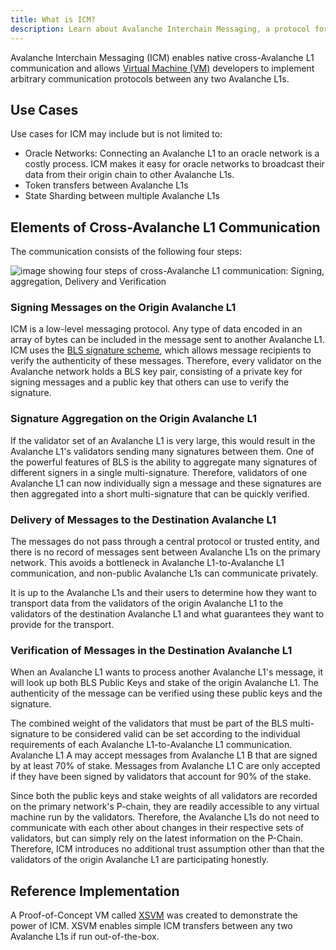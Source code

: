 ```yaml
---
title: What is ICM?
description: Learn about Avalanche Interchain Messaging, a protocol for cross-chain communication.
---
```


Avalanche Interchain Messaging (ICM) enables native cross-Avalanche L1 communication and allows [Virtual Machine (VM)](/docs/avalanche-l1s/virtual-machines) developers to implement arbitrary communication protocols between any two Avalanche L1s.

## Use Cases

Use cases for ICM may include but is not limited to:

- Oracle Networks: Connecting an Avalanche L1 to an oracle network is a costly process. ICM makes it easy for oracle networks to broadcast their data from their origin chain to other Avalanche L1s.
- Token transfers between Avalanche L1s
- State Sharding between multiple Avalanche L1s

Elements of Cross-Avalanche L1 Communication[​](#elements-of-cross-avalanche-l1-communication "Direct link to heading")
-----------------------------------------------------------------------------------------------------------

The communication consists of the following four steps:

![image showing four steps of cross-Avalanche L1 communication: Signing, aggregation, Delivery and Verification](/images/warp1.png)

### Signing Messages on the Origin Avalanche L1[​](#signing-messages-on-the-origin-avalanche-l1 "Direct link to heading")

ICM is a low-level messaging protocol. Any type of data encoded in an array of bytes can be included in the message sent to another Avalanche L1. ICM uses the [BLS signature scheme](https://crypto.stanford.edu/~dabo/pubs/papers/BLSmultisig.html), which allows message recipients to verify the authenticity of these messages. Therefore, every validator on the Avalanche network holds a BLS key pair, consisting of a private key for signing messages and a public key that others can use to verify the signature.

### Signature Aggregation on the Origin Avalanche L1[​](#signature-aggregation-on-the-origin-avalanche-l1 "Direct link to heading")

If the validator set of an Avalanche L1 is very large, this would result in the Avalanche L1's validators sending many signatures between them. One of the powerful features of BLS is the ability to aggregate many signatures of different signers in a single multi-signature. Therefore, validators of one Avalanche L1 can now individually sign a message and these signatures are then aggregated into a short multi-signature that can be quickly verified.

### Delivery of Messages to the Destination Avalanche L1[​](#delivery-of-messages-to-the-destination-avalanche-l1 "Direct link to heading")

The messages do not pass through a central protocol or trusted entity, and there is no record of messages sent between Avalanche L1s on the primary network. This avoids a bottleneck in Avalanche L1-to-Avalanche L1 communication, and non-public Avalanche L1s can communicate privately.

It is up to the Avalanche L1s and their users to determine how they want to transport data from the validators of the origin Avalanche L1 to the validators of the destination Avalanche L1 and what guarantees they want to provide for the transport.

### Verification of Messages in the Destination Avalanche L1[​](#verification-of-messages-in-the-destination-avalanche-l1 "Direct link to heading")

When an Avalanche L1 wants to process another Avalanche L1's message, it will look up both BLS Public Keys and stake of the origin Avalanche L1. The authenticity of the message can be verified using these public keys and the signature.

The combined weight of the validators that must be part of the BLS multi-signature to be considered valid can be set according to the individual requirements of each Avalanche L1-to-Avalanche L1 communication. Avalanche L1 A may accept messages from Avalanche L1 B that are signed by at least 70% of stake. Messages from Avalanche L1 C are only accepted if they have been signed by validators that account for 90% of the stake.

Since both the public keys and stake weights of all validators are recorded on the primary network's P-chain, they are readily accessible to any virtual machine run by the validators. Therefore, the Avalanche L1s do not need to communicate with each other about changes in their respective sets of validators, but can simply rely on the latest information on the P-Chain. Therefore, ICM introduces no additional trust assumption other than that the validators of the origin Avalanche L1 are participating honestly.

Reference Implementation[​](#reference-implementation "Direct link to heading")
-------------------------------------------------------------------------------

A Proof-of-Concept VM called [XSVM](https://github.com/ava-labs/xsvm) was created to demonstrate the power of ICM. XSVM enables simple ICM transfers between any two Avalanche L1s if run out-of-the-box.
